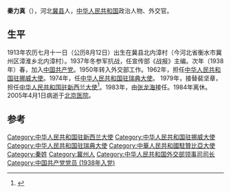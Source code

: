 '''秦力真'''（{{bd|1913年|8月12日|2005年|4月1日|}}），河北[[冀县|冀县]]人，[[中华人民共和国|中华人民共和国]]政治人物、外交官。

==生平==
1913年农历七月十一日（公历8月12日）出生在冀县北内漳村（今河北省衡水市冀州区漳淮乡北内漳村）。1937年冬参军抗战，任宣传部《战报》主编。次年（1938年）春，加入[[中国共产党|中国共产党]]。1950年转入外交部工作。1962年，担任[[中国驻挪威大使列表|中华人民共和国驻挪威大使]]。1974年，任[[中国驻瑞典大使列表|中华人民共和国驻瑞典大使]]。
1979年，接替裴坚章，担任[[中国驻新西兰大使列表|中华人民共和国驻新西兰大使]]<ref>{{cite web|author=中华人民共和国外交部|title=中国驻新西兰历任大使|url=http://www.mfa.gov.cn/chn/pds/ziliao/wjrw/2167/2173/t9276.htm
|publisher=中华人民共和国外交部|accessdate=2012-03-06}}</ref>。1983年，由[[张龙海|张龙海]]接任。1984年离休。2005年4月1日病逝于[[北京医院|北京医院]]。

== 参考 ==
{{reflist}}
{{start box}}
{{s-dip}}
{{succession box|[[徐以新|徐以新]]|[[冯于九|冯于九]]|[[中国驻挪威大使列表|中华人民共和国驻挪威大使]]|1962年4月-1965年1月}}
{{succession box|首任|[[李強奮|李強奮]]|[[中國駐贊比亞大使列表|中華人民共和國駐贊比亞大使]]|1965年3月－1972年7月}}
{{succession box|[[王鲁明|王鲁明]]|[[曹克强|曹克强]]|[[中国驻瑞典大使列表|中华人民共和国驻瑞典大使]]|1974年8月-1979年6月}}
{{succession box|[[裴坚章|裴坚章]]|[[张龙海|张龙海]]|[[中国驻新西兰大使列表|中华人民共和国驻新西兰大使]]|1979年12月-1983年10月}}
{{end box}}
{{中国政治人物小作品}}

[[Category:中华人民共和国驻新西兰大使|Category:中华人民共和国驻新西兰大使]]
[[Category:中华人民共和国驻挪威大使|Category:中华人民共和国驻挪威大使]]
[[Category:中华人民共和国驻瑞典大使|Category:中华人民共和国驻瑞典大使]]
[[Category:中華人民共和國駐贊比亞大使|Category:中華人民共和國駐贊比亞大使]]
[[Category:秦姓|Category:秦姓]]
[[Category:冀州人|Category:冀州人]]
[[Category:中华人民共和国外交部领事司司长|Category:中华人民共和国外交部领事司司长]]
[[Category:中国共产党党员_(1938年入党)|Category:中国共产党党员 (1938年入党)]]
